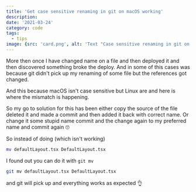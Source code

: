 ```yaml
---
title: 'Get case sensitive renaming in git on macOS working'
description:
date: '2021-03-24'
category: code
tags:
  - tips
image: {src: 'card.png', alt: 'Text "Case sensitive renaming in git on macOS"'}
---
```


More then once I have changed name on a file and then deployed it and then discovered something
broke the deploy. And in some of this cases was because git didn't pick up my renaming of some file
but the references got changed.

And this because macOS isn't case sensitive but Linux are and here is where the mismatch is
happening.

So my go to solution for this has been either copy the source of the file deleted it and made a
commit and then added it back with correct name. Or change it some stupid name commit and the change
again to my preferred name and commit again 🙄

So instead of doing (which isn't working)

```bash
mv defaultLayout.tsx DefaultLayout.tsx
```

I found out you can do it with `git mv`

```bash
git mv defaultLayout.tsx DefaultLayout.tsx
```

and git will pick up and everything works as expected 👌
